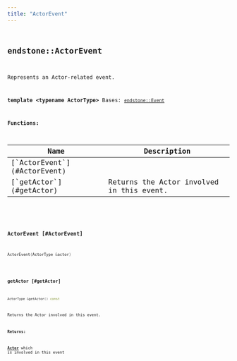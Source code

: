 ```yaml
---
title: "ActorEvent"
---
```


## <code className="doc-symbol doc-symbol-class"/> endstone::ActorEvent

Represents an Actor-related event.


**template &lt;typename ActorType&gt;**
Bases: [`endstone::Event`](event)
















**Functions:**

<table>
<thead>
   <tr>
      <th>Name</th>
      <th>Description</th>
   </tr>
</thead>
<tbody>
<tr key="classendstone_1_1_actor_event_1a07f53f59692095b4a31a6e3d95128015">
    <td>[`ActorEvent`](#ActorEvent)</td>
    <td></td>
</tr>
<tr key="classendstone_1_1_actor_event_1a49c459c96e831dbab2333ec2187ea552">
    <td>[`getActor`](#getActor)</td>
    <td>Returns the Actor involved in this event.</td>
</tr>
</tbody>
</table>

### <code className="doc-symbol doc-symbol-function"/> ActorEvent [#ActorEvent]

```cpp
ActorEvent(ActorType &actor)
```
### <code className="doc-symbol doc-symbol-function"/> getActor [#getActor]

```cpp
ActorType &getActor() const
```

Returns the Actor involved in this event.





**Returns:**

[**Actor**](classendstone_1_1_actor.md) which is involved in this event 





        